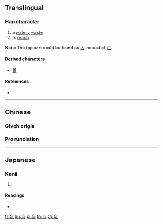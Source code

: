 {{character info/new}}
{{also|㐬}}
==Translingual==

===Han character===
{{Han char|rn=47|rad=巛|as=03|sn=6|four=00211|canj=YVHLU|ids=⿱亡川}}

# a [[water]]y [[waste]]
# to [[reach]]

Note: The top part could be found as [[亾]] instead of [[亡]].

====Derived characters====
* [[荒]]

====References====
* {{Han ref|kx=0324.060|dkj=08679|dj=0624.110|hdz=10283.040|uh=5DDF|ud=24031|bh=C9DA|bd=51674}}

----

==Chinese==
{{zh-forms}}

===Glyph origin===
{{Han etym}}

===Pronunciation===
{{zh-pron
|m=huāng
|c=fong1
|mc=y
|oc=y
|ma=
|cat=n,v
}}

----

==Japanese==

===Kanji===
{{ja-kanji|grade=|rs=巛03}}

# {{defn|lang=ja|sort=巛03}}

====Readings====
* {{ja-readings|on=[[こう]] (kō)|kun=}}

[[fr:巟]]
[[hu:巟]]
[[pl:巟]]
[[th:巟]]
[[zh:巟]]